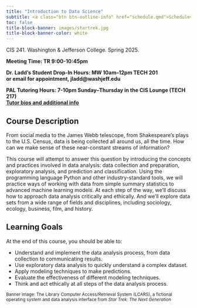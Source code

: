 ```yaml
---
title: "Introduction to Data Science"
subtitle: <a class="btn btn-outline-info" href="schedule.qmd">Schedule</a> <a class="btn btn-outline-info" href="assignments.md">Assignments</a> <a class="btn btn-outline-info" href="policies.md">Course Policies</a> <a class="btn btn-outline-info" href="https://sakai.washjeff.edu">Sakai</a> <a class="btn btn-outline-info" href="https://jupyterhub.ciswashjeff.net/">JupyterHub</a>
toc: false
title-block-banner: images/startrek.jpg
title-block-banner-color: white
---
```


::: {.card .border-primary .mb-3}

:::: {.card-body}

CIS 241. Washington & Jefferson College. Spring 2025.

**Meeting Time: TR 9:00-10:45pm**

**Dr. Ladd’s Student Drop-In Hours: MW 10am–12pm TECH 201**  
**or email for appointment, jladd@washjeff.edu**

**PAL Tutoring Hours: 7-10pm Sunday–Thursday in the CIS Lounge (TECH 217)**  
**[Tutor bios and additional info](https://mywj.washjeff.edu/knowledgebase/cis-peer-tutoring/department/computing-and-information-studies)**

::::

:::

## Course Description

From social media to the James Webb telescope, from Shakespeare's plays to the U.S. Census, data is being collected all around us, all the time. How can we make sense of these near-constant streams of information?

This course will attempt to answer this question by introducing the concepts and practices involved in data analysis: data collection and preparation, exploratory analysis, and prediction and classification. Using the programming language Python and other industry-standard tools, we will practice ways of working with data from simple summary statistics to advanced machine learning models. At each step of the way, we'll discuss how to approach data analysis critically and ethically. And we'll explore data sets from a wide range of fields and disciplines, including sociology, ecology, business, film, and history.

## Learning Goals

At the end of this course, you should be able to:

- Understand and implement the data analysis process, from data collection to communicating results.
- Use exploratory data analysis to quickly understand a complex dataset.
- Apply modeling techniques to make predictions.
- Evaluate the effectiveness of different modeling techniques.
- Think and act ethically at all steps of the data analysis process.

<small>Banner image: The Library Computer Access/Retrieval System (LCARS), a fictional operating system and data analysis interface from *Star Trek: The Next Generation*</small>
